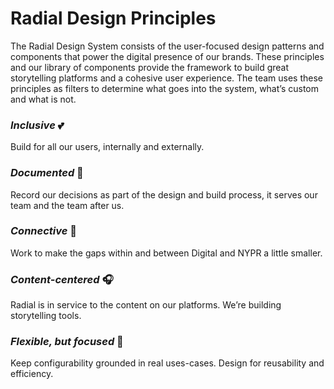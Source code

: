 
<Meta title="Foundations/Principles" />


# Radial Design Principles

The Radial Design System consists of the user-focused design patterns and components that power the digital presence of our brands. These principles and our library of components provide the framework to build great storytelling platforms and a cohesive user experience. The team uses these principles as filters to determine what goes into the system, what’s custom and what is not.
 
 
### _Inclusive_ 💕 

Build for all our users, internally and externally.

### _Documented_ 📝

Record our decisions as part of the design and build process, it serves our team and the team after us.

### _Connective_ 🤝

Work to make the gaps within and between Digital and NYPR a little smaller.

### _Content-centered_ 🎧

Radial is in service to the content on our platforms. We’re building storytelling tools.

### _Flexible, but focused_ 🤺

Keep configurability grounded in real uses-cases. Design for reusability and efficiency.

